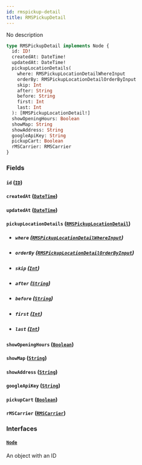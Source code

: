 ```yaml
---
id: rmspickup-detail
title: RMSPickupDetail
---
```


No description

```graphql
type RMSPickupDetail implements Node {
  id: ID!
  createdAt: DateTime!
  updatedAt: DateTime!
  pickupLocationDetails(
    where: RMSPickupLocationDetailWhereInput
    orderBy: RMSPickupLocationDetailOrderByInput
    skip: Int
    after: String
    before: String
    first: Int
    last: Int
  ): [RMSPickupLocationDetail!]
  showOpeningHours: Boolean
  showMap: String
  showAddress: String
  googleApiKey: String
  pickupCart: Boolean
  rMSCarrier: RMSCarrier
}
```

### Fields

#### `id` ([`ID`](../order-view-service/scalars/id))

#### `createdAt` ([`DateTime`](../order-view-service/scalars/date-time))

#### `updatedAt` ([`DateTime`](../order-view-service/scalars/date-time))

#### `pickupLocationDetails` ([`RMSPickupLocationDetail`](../order-view-service/objects/rmspickup-location-detail))

- ##### `where` ([`RMSPickupLocationDetailWhereInput`](../order-view-service/inputs/rmspickup-location-detail-where-input))

- ##### `orderBy` ([`RMSPickupLocationDetailOrderByInput`](../order-view-service/enums/rmspickup-location-detail-order-by-input))

- ##### `skip` ([`Int`](../order-view-service/scalars/int))

- ##### `after` ([`String`](../order-view-service/scalars/string))

- ##### `before` ([`String`](../order-view-service/scalars/string))

- ##### `first` ([`Int`](../order-view-service/scalars/int))

- ##### `last` ([`Int`](../order-view-service/scalars/int))

#### `showOpeningHours` ([`Boolean`](../order-view-service/scalars/boolean))

#### `showMap` ([`String`](../order-view-service/scalars/string))

#### `showAddress` ([`String`](../order-view-service/scalars/string))

#### `googleApiKey` ([`String`](../order-view-service/scalars/string))

#### `pickupCart` ([`Boolean`](../order-view-service/scalars/boolean))

#### `rMSCarrier` ([`RMSCarrier`](../order-view-service/objects/rmscarrier))

### Interfaces

#### [`Node`](../order-view-service/interfaces/node)

An object with an ID
